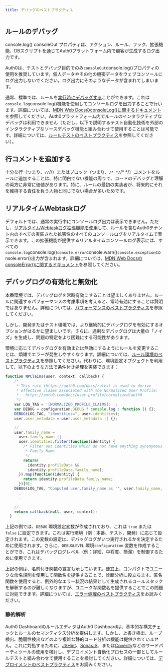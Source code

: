 ```yaml
---
title: デバッグのベストプラクティス
---
```


## ルールのデバッグ

<Warning>
  console.log()`consoleOut`プロパティは、アクション、ルール、フック、拡張機能、DBスクリプトを通じてAuth0プラットフォーム内で顧客が生成するログ出力です。

  Auth0は、テストとデバッグ目的でのみ`consoleOut`console.log()プロパティの使用を推奨しています。個人データやその他の機密データをウェブコンソールにログ出力しないでください。ログ出力にそのようなデータが含まれてしまいます。
</Warning>

通常、標準では、ルールを[実行時にデバッグする](/docs/customize/rules/debug-rules)ことができます。これは`console.log`console.log()機能を使用してコンソールログを出力することで行います。詳細については、[MDN Web DocsのconsoleLog()に関するドキュメント](https://developer.mozilla.org/en-US/docs/Web/API/Console/log)を参照してください。Auth0プラットフォーム内でルールのインタラクティブなデバッグは利用できません（ただし、以下で説明するテスト自動化技術を外部のインタラクティブなソースデバッグ機能と組み合わせて使用することは可能です。詳細については、[ルールテストのベストプラクティス](/docs/rules-best-practices/rules-testing-best-practices)を参照してください）。

## 行コメントを追加する

十分な行（つまり、`//`//）またはブロック（つまり、`/* */`/\* \*/）コメントをルールに追加することは、特に明白でない機能の周りで、コードのデバッグと理解の両方に非常に価値があります。特に、ルールの最初の実装者が、将来的にそれを維持する責任を負う人物と同じでない場合が多いためです。

## リアルタイムWebtaskログ

デフォルトでは、通常の実行中にコンソールログ出力は表示できません。ただし、[リアルタイムWebtaskログ拡張機能を使用](/docs/customize/extensions/real-time-webtask-logs)して、ルールを含むAuth0テナント内のすべての実装された拡張性のすべてのコンソールログをリアルタイムで表示できます。この拡張機能が提供するリアルタイムコンソールログ表示には、すべての`console.log`console.log()`console.error`console.warn()`console.exception`console.error()出力が含まれます。詳細については、[MDN Web DocsのconsoleError()に関するドキュメント](https://developer.mozilla.org/en-US/docs/Web/API/Console/error)を参照してください。

## デバッグログの有効化と無効化

本番環境では、デバッグログを常時有効にすることは望ましくありません。ルールに関連するパフォーマンスの考慮事項を考えると、常時有効にすることは賢明ではありません。詳細については、[パフォーマンスのベストプラクティス](/docs/troubleshoot/performance-best-practices)を参照してください。

しかし、開発またはテスト環境では、より継続的にデバッグログを有効にするオプションがはるかに望ましいです。さらに、過剰なデバッグログは大量の「ノイズ」を生成し、問題の特定をより困難にする可能性があります。

環境に応じてデバッグログを有効または無効にするようにルールを変更することは、煩雑でエラーが発生しやすくなります。詳細については、[ルール環境のベストプラクティス](/docs/rules-best-practices/rules-environment-best-practices)を参照してください。代わりに、環境設定オブジェクトを利用して、以下のような方法で条件付き処理を実装できます：

```js lines expandable
function NPClaims(user, context, callback) {
    /*
     * This rule (https://auth0.com/docs/rules) is used to derive
     * effective claims associated with the Normalized User Profile:
     *   https://auth0.com/docs/user-profile/normalized/auth0
     */
    var LOG_TAG = '[NORMALIZED_PROFILE_CLAIMS]: ';
    var DEBUG = configuration.DEBUG ? console.log : function () {};
    DEBUG(LOG_TAG, "identities=", user.identities);
    user.user_metadata = user.user_metadata || {};

    //
    user.family_name =
      user.family_name ||
      user.identities.filter(function(identity) {
        /* Filter out identities which do not have anything synonymous with
         * Family Name
         */
        return(
          identity.profileData &&
          identity.profileData.family_name);
      }).map(function(identity) {
        return identity.profileData.family_name;
      })[0];
    DEBUG(LOG_TAG, "Computed user.family_name as '", user.family_name, "'");
      .
      .

    //
    return callback(null, user, context);
  }
```

上記の例では、`DEBUG` 環境設定変数が作成されており、これは `true` または `false` に設定できます。これは実行環境（例：本番、テスト、開発）に応じて設定されます。この変数の設定は、デバッグログがいつ実行されるかを決定するために使用されます。さらに、`DEBUGLEVEL` 環境`configuration` 変数を作成することができ、これはデバッグログレベル（例：詳細、中程度、簡潔）を制御するために使用できます。

上記の例は、名前付き関数の宣言も示しています。便宜上、コンパクトでユニークな命名規則を使用して関数名を提供することで、診断分析に役立ちます。匿名関数を使用すると、例外的なエラー状況の結果として生成されるコールスタックを解釈するのが難しくなりますが、ユニークな関数名を提供することでこの問題に対処できます。詳細については、[エラー処理のベストプラクティス](/docs/troubleshoot/error-handling-best-practices)をお読みください。

### 静的解析

Auth0 Dashboardのルールエディタは<Tooltip tip="Auth0 Dashboard-サービスを設定するAuth0のメイン製品。">Auth0 Dashboard</Tooltip>は、基本的な構文チェックとルールのセマンティクス分析を提供します。しかし、上書き検出、ループ検出、脆弱性検出などのより複雑な静的コード分析の機能は提供されていません。これに対処するために、[JSHint](https://jshint.com/about/)、[SonarJS](https://www.sonarsource.com/products/codeanalyzers/sonarjs.html)、または[Coverity](https://www.synopsys.com/software-integrity/security-testing/static-analysis-sast.html)などのサードパーティツールの使用を検討し、デプロイメント自動化プロセスの一部としてルールテストと組み合わせて使用することを検討してください。詳細については、[デプロイメントのベストプラクティス](/docs/deploy-monitor/deployment-best-practices)をお読みください。
